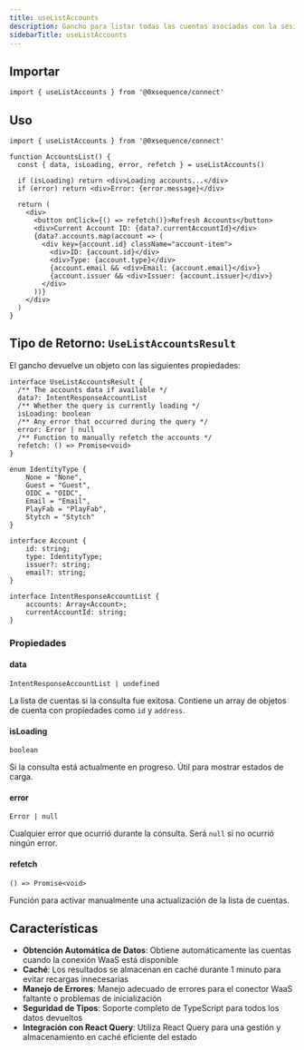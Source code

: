 ```yaml
---
title: useListAccounts
description: Gancho para listar todas las cuentas asociadas con la sesión actual de WaaS
sidebarTitle: useListAccounts
---
```


## Importar

```tsx
import { useListAccounts } from '@0xsequence/connect'
```

## Uso

```tsx
import { useListAccounts } from '@0xsequence/connect'

function AccountsList() {
  const { data, isLoading, error, refetch } = useListAccounts()

  if (isLoading) return <div>Loading accounts...</div>
  if (error) return <div>Error: {error.message}</div>

  return (
    <div>
      <button onClick={() => refetch()}>Refresh Accounts</button>
      <div>Current Account ID: {data?.currentAccountId}</div>
      {data?.accounts.map(account => (
        <div key={account.id} className="account-item">
          <div>ID: {account.id}</div>
          <div>Type: {account.type}</div>
          {account.email && <div>Email: {account.email}</div>}
          {account.issuer && <div>Issuer: {account.issuer}</div>}
        </div>
      ))}
    </div>
  )
}
```

## Tipo de Retorno: `UseListAccountsResult`

El gancho devuelve un objeto con las siguientes propiedades:

```tsx
interface UseListAccountsResult {
  /** The accounts data if available */
  data?: IntentResponseAccountList
  /** Whether the query is currently loading */
  isLoading: boolean
  /** Any error that occurred during the query */
  error: Error | null
  /** Function to manually refetch the accounts */
  refetch: () => Promise<void>
}

enum IdentityType {
    None = "None",
    Guest = "Guest",
    OIDC = "OIDC",
    Email = "Email",
    PlayFab = "PlayFab",
    Stytch = "Stytch"
}

interface Account {
    id: string;
    type: IdentityType;
    issuer?: string;
    email?: string;
}

interface IntentResponseAccountList {
    accounts: Array<Account>;
    currentAccountId: string;
}
```

### Propiedades

#### data

`IntentResponseAccountList | undefined`

La lista de cuentas si la consulta fue exitosa. Contiene un array de objetos de cuenta con propiedades como `id` y `address`.

#### isLoading

`boolean`

Si la consulta está actualmente en progreso. Útil para mostrar estados de carga.

#### error

`Error | null`

Cualquier error que ocurrió durante la consulta. Será `null` si no ocurrió ningún error.

#### refetch

`() => Promise<void>`

Función para activar manualmente una actualización de la lista de cuentas.

## Características

* **Obtención Automática de Datos**: Obtiene automáticamente las cuentas cuando la conexión WaaS está disponible
* **Caché**: Los resultados se almacenan en caché durante 1 minuto para evitar recargas innecesarias
* **Manejo de Errores**: Manejo adecuado de errores para el conector WaaS faltante o problemas de inicialización
* **Seguridad de Tipos**: Soporte completo de TypeScript para todos los datos devueltos
* **Integración con React Query**: Utiliza React Query para una gestión y almacenamiento en caché eficiente del estado
